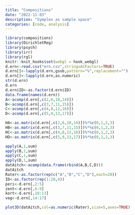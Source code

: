 ```yaml
---
title: "Compositions"
date: "2022-11-03"
description: "Symplex as sample space"
categories: [code, analysis]
---
```



```r
library(compositions)
library(DirichletReg)
library(psych)
library(irr)
library(rgl)
knitr::knit_hooks$set(webgl = hook_webgl)
d.ern<-read.csv("ern.csv",stringsAsFactors=TRUE)
d.ern[]<-lapply(d.ern,gsub,pattern="%",replacement="")
d.ern[]<-lapply(d.ern,as.numeric)
str(d.ern)
d.ern
d.ern$ID<-as.factor(d.ern$ID)
data.frame(names(d.ern))
A<-acomp(d.ern[,c(2,6,10,14)])
B<-acomp(d.ern[,c(3,7,11,15)])
C<-acomp(d.ern[,c(4,8,12,16)])
D<-acomp(d.ern[,c(5,9,13,17)])

HA<-as.matrix(d.ern[,c(2,6,10,14)])%*%c(0,1,2,3)
HB<-as.matrix(d.ern[,c(3,7,11,15)])%*%c(0,1,2,3)
HC<-as.matrix(d.ern[,c(4,8,12,16)])%*%c(0,1,2,3)
HD<-as.matrix(d.ern[,c(5,9,13,17)])%*%c(0,1,2,3)

apply(A,1,sum) 
apply(B,1,sum)
apply(C,1,sum) 
apply(D,1,sum)
datAitch<-acomp(data.frame(rbind(A,B,C,D)))
datAitch
Rater<-as.factor(rep(c("A","B","C","D"),each=20))
ID<-as.factor(rep(1:20,4))
peri<-d.ern[,2:5]
zent<-d.ern[,6:9]
kort<-d.ern[,10:13]
veg<-d.ern[,14:17]
```



```r
plot3D(datAitch,col=as.numeric(Rater),size=5,axes=TRUE)
```
